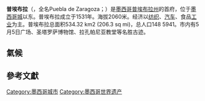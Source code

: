 
{{Infobox settlement
|official_name          = Heroica Puebla de Zaragoza
|name                   = 普埃布拉
|native_name=Puebla
|nickname               = The Reliquary of America, the City of Angels, The Angelópolis
|settlement_type        = 城鎮及基层政权
|total_type             = Municipality
|motto                  =
<!-- images and maps  ----------->
|image_skyline          =
|imagesize              = 280px
|image_caption          = 普埃布拉教堂的尖塔及圓頂
|image_flag             =
|flag_size              =
|image_seal             =
|seal_size              =
|image_shield           = Escudo Puebla.png
|shield_size            =
|city_logo              =
|citylogo_size          =
|image_map              = Puebla Mun-PUE.svg
|mapsize                = 180px
|map_caption            = 普埃布拉於普埃布拉州位置圖
|mapsize1               =
|image_dot_map          =
|dot_mapsize            =
|dot_map_caption        =
|dot_x =  |dot_y =
|pushpin_map            = Mexico
|pushpin_label_position =above
|pushpin_mapsize        =300
|pushpin_map_caption    =普埃布拉於墨西哥位置圖
<!-- Location ------------------>
|coordinates_region     = MX
|subdivision_type       = [[世界地理索引|國家]]
|subdivision_name       = {{MEX}}
|subdivision_type1      = [[墨西哥行政區劃|州]]
|subdivision_name1      = [[普埃布拉州|普埃布拉州]]
|subdivision_type2      = [[Municipalities_of_Mexico|Municipality]]
|subdivision_name2      = 普埃布拉
<!-- Politics ----------------->
|government_footnotes   =
|government_type        =
|leader_title           = Municipal President
|leader_name            = [[José_Antonio_Gali_Fayad|José Antonio Gali Fayad]] [[File:PAN_Party_(Mexico).svg|PAN]]
|leader_title1          =  <!-- for places with, say, both a mayor and a city manager -->
|leader_name1           =
|leader_title2          =
|leader_name2           =
|leader_title3          =
|leader_name3           =
|leader_title4          =
|leader_name4           =
|established_title      = 建立
|established_date       = 1531年
|established_title2     = Municipal Status
|established_date2      = 1821
|established_title3     =
|established_date3      =
<!-- Area    --------------------->
|area_magnitude         =
|unit_pref                = <!--Enter: Imperial, if Imperial (metric) is desired-->
|area_footnotes           =
|area_total_km2           =534.32
|area_land_km2            = <!--See table @ Template:Infobox Settlement for details on automatic unit conversion-->
|area_water_km2           =
|area_total_sq_mi         =
|area_land_sq_mi          =
|area_water_sq_mi         =
|area_water_percent       =
|area_urban_km2           =
|area_urban_sq_mi         =
|area_metro_km2           =
|area_metro_sq_mi         =
|area_blank1_title        =
|area_blank1_km2          =
|area_blank1_sq_mi        =
<!-- Population   ----------------------->
|population_as_of               = 2010
|population_footnotes           = Municipality
|population_note                =
|population_total               = 1,539,819
|population_density_km2         =
|population_density_sq_mi       =
|population_blank1_title        = Seat
|population_blank1              = 149 9519<!-- population of seat -->
|population_blank2_title        =
|population_blank2              =
|population_metro               = 266 8347
|population_blank1_title        =[[Demonym|Demonym]]
|population_blank1              = Poblano
|population_density_blank1_km2 =
|population_density_blank1_sq_mi =
<!-- General information  --------------->
|timezone               = [[Central_Standard_Time|CST]]
|utc_offset             = −6
|timezone_DST           = [[Central_Daylight_Time|CDT]]
|utc_offset_DST         = −5
|latd=19 |latm=02 |lats=43 |latNS=N
|longd=98  |longm=11  |longs=51  |longEW=W <!-- coordinates of seat -->
|elevation_footnotes    =  of seat
|elevation_m            = 2135
|elevation_ft           =
<!-- Area/postal codes & others -------->
|postal_code_type       = Postal code (of seat) <!-- enter ZIP code, Postcode, Post code, Postal code... -->
|postal_code            = 72000
|area_code              = 222
|blank_name             =
|blank_name_sec1    =[[人類發展指數|HDI]]
|blank_info_sec1    ={{increase}} 0.913 <span style="color:#090">極高</span> <small>[[List_of_Mexican_states_by_HDI|Ranked 4th]]</small>
|blank_name_sec2    =GDP
|blank_info_sec2    =15.27億[[墨西哥比索|比索]]<ref>{{cite web |title=Puebla City. |url=http://www.inegi.org.mx/sistemas/bise/mexicocifras/default.aspx?ent=09 |year=2010 |accessdate=October 20, 2010 |archive-date=2012-08-03 |archive-url=https://archive.is/20120803131901/http://www.inegi.org.mx/sistemas/bise/mexicocifras/default.aspx?ent=09 |dead-url=yes }}</ref>
|blank1_name            = [[Demonym|Demonym]]
|blank1_info            =
|iso_code       = MX-PUE
|website                = {{es icon}} [http://www.pueblacapital.gob.mx/ 官方網站]
|footnotes              =
}}
{{Infobox World Heritage Site
| zh_name     = 普埃布拉歷史中心
| country     = {{MEX}}
| WHS         = Historic Downtown of Puebla
| Image       = [[File:Catedral_puebla_nocturna.jpg|200px]]
| State Party = {{MEX}}
| Type        = Cultural
| Criteria    = ii, iv
| ID          = 416
| Region      = 拉丁美洲和加勒比地区
| Year        = 1987
| Session     = 11th
| Link        = http://whc.unesco.org/en/list/416
}}
'''普埃布拉'''（{{lang-es|Puebla}}，全名Puebla de Zaragoza；{{lang-nah|Cuetlaxcoapan}}）是[[墨西哥|墨西哥]][[普埃布拉州|普埃布拉州]]的首府，位于[[墨西哥城|墨西哥城]]以东。普埃布拉成立于1531年。海拔2060米。经济以[[纺织|纺织]]、[[汽车|汽车]]、食品[[工业|工业]]为主。普埃布拉总面积534.32 km2 (206.3 sq mi)，总人口148 5941。市内有5月5日广场、圣塔罗萨博物馆、拉孔帕尼亚教堂等名胜古迹。

==氣候==
{{Weather box
|location = 普埃布拉
|metric first = yes
|single line = yes
|Jan high C = 17
|Feb high C = 18
|Mar high C = 21
|Apr high C = 23
|May high C = 22
|Jun high C = 21
|Jul high C = 20
|Aug high C = 20
|Sep high C = 20
|Oct high C = 19
|Nov high C = 19
|Dec high C = 17
|Jan mean C = 13
|Feb mean C = 14
|Mar mean C = 16
|Apr mean C = 18
|May mean C = 18
|Jun mean C = 17
|Jul mean C = 17
|Aug mean C = 17
|Sep mean C = 16
|Oct mean C = 15
|Nov mean C = 14
|Dec mean C = 13
|Jan low C = 8
|Feb low C = 9
|Mar low C = 11
|Apr low C = 13
|May low C = 13
|Jun low C = 13
|Jul low C = 13
|Aug low C = 13
|Sep low C = 13
|Oct low C = 11
|Nov low C = 10
|Dec low C = 8
|Jan precipitation mm = 0
|Feb precipitation mm = 0
|Mar precipitation mm = 10
|Apr precipitation mm = 20
|May precipitation mm = 70
|Jun precipitation mm = 160
|Jul precipitation mm = 140
|Aug precipitation mm = 140
|Sep precipitation mm = 150
|Oct precipitation mm = 60
|Nov precipitation mm = 20
|Dec precipitation mm = 0
|source 1 = Weatherbase<ref name="Weatherbase">{{cite web
  |url=http://www.weatherbase.com/weather/weather.php3?s=58667&refer=&units=metric
  |title=Weatherbase: Weather for Puebla, Mexico dateformat=mdy http://www.weatherbase.com/weather/weather.php3?s=58667&refer=&units=metric
  |accessdate=
  |archive-date=2021-02-19
  |archive-url=https://web.archive.org/web/20210219193429/http://www.weatherbase.com/weather/weather.php3?s=58667&refer=&units=metric
  |dead-url=no
  }}</ref>
|date=2010年8月
}}
==參考文獻==
{{reflist}}

{{墨西哥世界遗产}}

{{Authority control}}
[[Category:墨西哥城市|Category:墨西哥城市]]
[[Category:墨西哥世界遗产|Category:墨西哥世界遗产]]